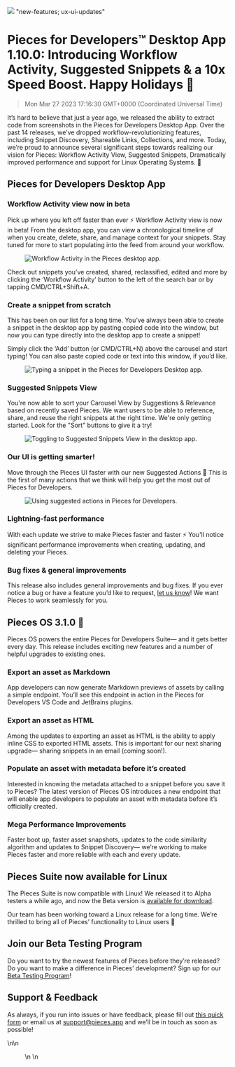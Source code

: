![](https://uploads-ssl.webflow.com/6143afec68f555387049efb3/639a2a790cd8bde965e170e8_image5_13209bd422b0272c477b3ded34c3f07f_2000.jpeg)
"new-features; ux-ui-updates"
# Pieces for Developers™ Desktop App 1.10.0: Introducing Workflow Activity, Suggested Snippets & a 10x Speed Boost. Happy Holidays 🎁
> Mon Mar 27 2023 17:16:30 GMT+0000 (Coordinated Universal Time)
<p>It’s hard to believe that just a year ago, we released the ability to extract code from screenshots in the Pieces for
    Developers Desktop App. Over the past 14 releases, we’ve dropped workflow-revolutionizing features, including
    Snippet Discovery, Shareable Links, Collections, and more. Today, we’re proud to announce several significant steps
    towards realizing our vision for Pieces: Workflow Activity View, Suggested Snippets, Dramatically improved
    performance and support for Linux Operating Systems. 🥳 </p><h2 id="b7eaf">Pieces for Developers Desktop App</h2><h3
    id="35rf8">Workflow Activity view now in beta</h3><p>Pick up where you left off faster than ever ⚡️ Workflow
    Activity view is now in beta! From the desktop app, you can view a chronological timeline of when you create,
    delete, share, and manage context for your snippets. Stay tuned for more to start populating into the feed from
    around your workflow.</p><figure class="w-richtext-figure-type-image w-richtext-align-center" data-rt-type="image"
                                     data-rt-align="center">
    <div><img alt="Workflow Activity in the Pieces desktop app."
              src="https://uploads-ssl.webflow.com/6143afec68f555387049efb3/639a2a7a0cd8bdc822e1727a_1_31ca4cd84f236b0875704e38b11c0b28_800.png"/>
    </div>
</figure><p>Check out snippets you’ve created, shared, reclassified, edited and more by clicking the ‘Workflow Activity’
    button to the left of the search bar or by tapping CMD/CTRL+Shift+A.</p><h3 id="bnsoa">Create a snippet from
    scratch</h3><p>This has been on our list for a long time. You’ve always been able to create a snippet in the desktop
    app by pasting copied code into the window, but now you can type directly into the desktop app to create a
    snippet!</p><p>Simply click the ‘Add’ button (or CMD/CTRL+N) above the carousel and start typing! You can also paste
    copied code or text into this window, if you’d like.</p><figure
    class="w-richtext-figure-type-image w-richtext-align-center" data-rt-type="image" data-rt-align="center">
    <div><img alt="Typing a snippet in the Pieces for Developers Desktop app."
              src="https://uploads-ssl.webflow.com/6143afec68f555387049efb3/639a2a7a0cd8bdfc46e1727c_2_60d0958dacaf1188f3294a4beeff93cd_800.png"/>
    </div>
</figure><h3 id="5k2ue">Suggested Snippets View</h3><p>You&#x27;re now able to sort your Carousel View by
    Suggestions &amp; Relevance based on recently saved Pieces. We want users to be able to reference, share, and reuse
    the right snippets at the right time. We&#x27;re only getting started. Look for the &quot;Sort&quot; buttons to give
    it a try!</p><figure class="w-richtext-figure-type-image w-richtext-align-center" data-rt-type="image"
                         data-rt-align="center">
    <div><img alt="Toggling to Suggested Snippets View in the desktop app."
              src="https://uploads-ssl.webflow.com/6143afec68f555387049efb3/639a2a7a0cd8bd482ae17289_ezgif_com-gif-maker29_8246d17e26cbcdf54c253c7a97906a1e.gif"/>
    </div>
</figure><h3 id="64tj2">Our UI is getting smarter!</h3><p>Move through the Pieces UI faster with our new Suggested
    Actions 🧠 This is the first of many actions that we think will help you get the most out of Pieces for
    Developers.</p><figure class="w-richtext-figure-type-image w-richtext-align-center" data-rt-type="image"
                           data-rt-align="center">
    <div><img alt="Using suggested actions in Pieces for Developers."
              src="https://uploads-ssl.webflow.com/6143afec68f555387049efb3/639a2a7a0cd8bdb67ae1727b_Screenshot2022-12-13at5_10_15PM_a94a1c309285c657e8522eb69bfefbaf_800.png"/>
    </div>
</figure><h3 id="fvjlg">Lightning-fast performance</h3><p>With each update we strive to make Pieces faster and faster ⚡
    You&#x27;ll notice significant performance improvements when creating, updating, and deleting your Pieces.</p><h3
    id="1lr2h">Bug fixes &amp; general improvements</h3><p>This release also includes general improvements and bug
    fixes. If you ever notice a bug or have a feature you’d like to request, <a
        href="https://getpieces.typeform.com/to/mCjBSIjF" target="_blank" rel="noopener noreferrer">let us know</a>! We
    want Pieces to work seamlessly for you.</p><h2 id="3bo99">Pieces OS 3.1.0 🚀</h2><p>Pieces OS powers the entire
    Pieces for Developers Suite— and it gets better every day. This release includes exciting new features and a number
    of helpful upgrades to existing ones.</p><h3 id="1m5r8">Export an asset as Markdown</h3><p>App developers can now
    generate Markdown previews of assets by calling a simple endpoint. You’ll see this endpoint in action in the Pieces
    for Developers VS Code and JetBrains plugins.</p><h3 id="cf39">Export an asset as HTML</h3><p>Among the updates to
    exporting an asset as HTML is the ability to apply inline CSS to exported HTML assets. This is important for our
    next sharing upgrade— sharing snippets in an email (coming soon!).</p><h3 id="fc75s">Populate an asset with metadata
    before it’s created</h3><p>Interested in knowing the metadata attached to a snippet before you save it to Pieces?
    The latest version of Pieces OS introduces a new endpoint that will enable app developers to populate an asset with
    metadata before it’s officially created. </p><h3 id="5rl0a">Mega Performance Improvements</h3><p>Faster boot up,
    faster asset snapshots, updates to the code similarity algorithm and updates to Snippet Discovery— we’re working to
    make Pieces faster and more reliable with each and every update.</p><h2 id="1k9cg">Pieces Suite now available for
    Linux</h2><p>The Pieces Suite is now compatible with Linux! We released it to Alpha testers a while ago, and now the
    Beta version is <a href="https://code.pieces.app/desktop/features" target="_blank" rel="noopener noreferrer">available
        for download</a>.</p><p>Our team has been working toward a Linux release for a long time. We’re thrilled to
    bring all of Pieces’ functionality to Linux users 🎉</p><h2 id="1ppjq">Join our Beta Testing Program</h2><p>Do you
    want to try the newest features of Pieces before they’re released? Do you want to make a difference in Pieces’
    development? Sign up for our <a href="https://getpieces.typeform.com/to/XGGlUqEI" target="_blank"
                                    rel="noopener noreferrer">Beta Testing Program</a>!</p><h2
    id="9ietl">Support &amp; Feedback</h2><p>As always, if you run into issues or have feedback, please fill out <a
    href="https://getpieces.typeform.com/to/mCjBSIjF" target="_blank" rel="noopener noreferrer">this quick form</a> or
    email us at <a href="mailto:support@pieces.app" target="_blank" rel="noopener noreferrer">support@pieces.app</a> and
    we’ll be in touch as soon as possible!</p>\n\n    <figure data-rt-type="video"
                                                              data-rt-align="center">\n        <!-- strchf script -->\n
<script>\n if(window.s
